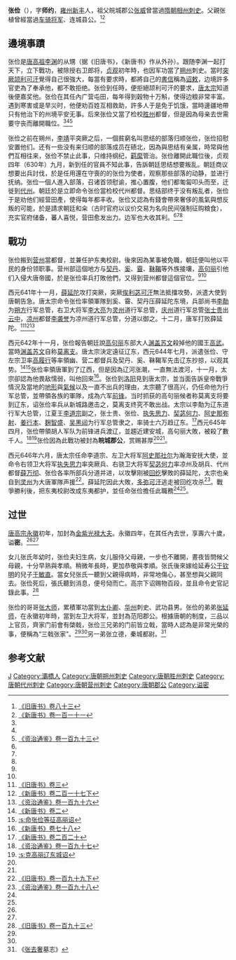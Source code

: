 {{Infobox Biography
| subject_name   = 張儉
| image_name     = 
| image_size     = 
| image_caption  = 
| date_of_birth  = 594年
| place_of_birth = [[隋朝|隋朝]]
| date_of_death  = 653年
| place_of_death = [[唐朝|唐朝]]
| occupation     = [[唐朝|唐朝]]將領
}}

'''张俭'''（{{bd|594年||653年|catIdx=Z}}），字'''师约'''，[[雍州|雍州]][[新豐縣_(漢朝)|新丰]]人，祖父皖城郡公[[张威_(隋朝)|张威]]曾當過[[隋朝|隋朝]][[相州|相州]][[刺史|刺史]]。父親张植曾經當過[[车骑将军|车骑将军]]、连城县公。<ref name=BT83>[[:s:旧唐书/卷083|《旧唐书》卷八十三]]</ref><ref name=NBT111>[[:s:新唐书/卷111|《新唐书》卷一百一十一]]</ref>

== 邊境事蹟 ==
张俭是[[唐高祖|唐高祖]][[李渊|李渊]]的从甥（据《旧唐书》，《新唐书》作从外孙）。跟随李渊一起打天下，立下戰功，被除授右卫郎将，[[贞观_(唐朝)|贞观]]初年時，也因军功當了[[朔州|朔州]]刺史。當时[[突厥|突厥]][[颉利可汗|颉利可汗]]覺得自己很強大，每當有要求時，都將自己的[[書信|書信]]稱為[[诏敕|诏敕]]，边境許多官吏為了奉承他，都不敢拒绝。张俭到任時，便拒絕颉利可汗的要求，[[唐太宗|唐太宗]]知道後便嘉奖他。张俭在其任內广营屯田，每年得到穀物十万斛，使得边粮非常丰富。遇到寒害或是旱災时，他便劝百姓互相救助，許多人于是免于饥饿，當時邊疆地帶只有他治下的州境平安无事。后來张俭又當了检校[[胜州|胜州]]都督，但是因為母亲去世需要守丧而離開職位。<ref name=BT83/><ref name=NBT111/><ref name=ZZTJ193>[[:s:资治通鉴/卷193|《资治通鉴》卷一百九十三]]</ref>

张俭之前在朔州，[[李靖|李靖]]平突厥之后，一個貧窮名叫思结的部落归顺张俭，张俭招慰安置他们。还有一些没有来归顺的部落成员在碛北，因為與思结有亲属，時常與他們互相往来，张俭不禁止此事，只维持纲纪，[[羁縻|羁縻]]管治。张俭離開此職位後，贞观四年（630年）九月，新到任的官員不知此事，告訴朝廷思结想要叛乱。朝廷商议想要出兵討伐，於是任用還在守喪的的张俭为使者，观察那些部落的动静，並进行抚纳。张俭一個人進入部落，召诸首领慰谕，推心置腹，他们都匍匐叩头而至，迁徙到[[代州|代州]]。朝廷於是立即命令张俭當检校代州都督。思结部终于没有叛乱者，张俭于是劝他们經营田產，使得每年都丰收。张俭又認為有錢會帶來奢侈的風氣與想反叛的可能，於是請求朝廷和籴（古时官府以议价交易为名向民间强制征购粮食），充实官府储备，蕃人喜悦，营田愈发出力。边军也大收其利。<ref name=BT83/><ref name=NBT111/><ref name=ZZTJ193/>

== 戰功 ==
张俭搬到[[柳城郡|营州]]當都督，並兼任护东夷校尉。後來因為某事被免職，朝廷便叫他以平民的身份领职事。营州部這個地方与[[契丹|契丹]]、[[奚族|奚]]、[[霫|霫]]、[[靺鞨|靺鞨]]等外族接壤，[[高句丽|高句丽]]引他们入侵大唐帝國，於是张俭率兵打敗他們，又得到营州都督這個官位。<ref name=BT83/><ref name=NBT111/>

西元641年十一月，[[薛延陀|薛延陀]]攻打突厥，突厥[[李思摩|俟利苾可汗]]無法抵擋攻勢，派遣大使到唐朝告急。唐太宗命令张俭率領軍隊到奚、霫、契丹压薛延陀东境，兵部尚书[[李勣|李勣]]为[[朔方|朔方]]行军总管，右卫大将军[[李大亮|李大亮]]为[[灵州|灵州]]道行军总管，[[庆州|庆州]]道行军总管[[张士贵|张士贵]]出[[云中|云中]]，[[凉州|凉州]]都督[[李袭誉|李袭誉]]为凉州道行军总管，分道以御之。十二月，唐军打败薛延陀。<ref>[[:s:旧唐书/卷003|《旧唐书》卷三]]</ref><ref>[[:s:新唐书/卷217下|《新唐书》卷二百一十七下]]</ref><ref name=ZZTJ196>[[:s:资治通鉴/卷196|《资治通鉴》卷一百九十六]]</ref>

西元642年十一月，张俭報告朝廷說[[高句丽|高句丽]]东部大人[[渊盖苏文|渊盖苏文]]殺掉他的國王[[荣留王|高武]]。當時[[渊盖苏文|渊盖苏文]]自称[[莫离支|莫离支]]。唐太宗決定遠征辽东，西元644年七月，派遣张俭、守左宗卫率[[高履行|高履行]]等率領幽、营二都督兵及契丹、奚、靺鞨军先击辽东抄掠，以观其势。<ref>[[:s:新唐书/卷002|《新唐书》卷二]]</ref><ref>[[:s:命张俭等征高丽诏|:s:命张俭等征高丽诏]]</ref>张俭率領唐軍到了辽西，但是因為辽河涨潮，一直無法渡河，十一月，太宗卻認為他畏敌懦弱，叫他回來<ref>[[:s:新唐书/卷078|《新唐书》卷七十八]]</ref>。张俭到[[洛阳|洛阳]]見到唐太宗，並当面告訴皇帝戰爭情況及當地的[[地形|地形]]與[[氣候|氣候]]以及一直不出兵的理由，太宗聽了很高兴，仍任命他为行军总管，並帶領各族的軍隊，成為六军[[前锋|前锋]]。当时抓获的高句丽候者称莫离支将要到辽东，诏张俭率兵从新城路邀击之，莫离支终究不敢出战。太宗以李勣为辽东道行军大总管，江夏王[[李道宗|李道宗]]副之，张士贵、张俭、[[执失思力|执失思力]]、[[契苾何力|契苾何力]]、[[阿史那弥射|阿史那弥射]]、[[姜行本|姜行本]]、[[麹智盛|麹智盛]]、[[吴黑闼|吴黑闼]]为行军总管隶之，率骑士六万趋辽东。<ref>[[:s:新唐书/卷220|《新唐书》卷二百二十]]</ref>西元645年四月，张俭帶領胡人军队为前锋进兵渡辽，並趨近建安城，高句丽大敗，被殺了數千人。<ref>[[:s:资治通鉴/卷197|《资治通鉴》卷一百九十七]]</ref><ref>[[:s:克高丽辽东城诏|:s:克高丽辽东城诏]]</ref>张俭因為此戰功被封為'''皖城郡公'''，赏赐甚厚<ref name=BT83/><ref name=NBT111/>。

西元646年六月，唐太宗任命李道宗、左卫大将军[[阿史那社尔|阿史那社尔]]为瀚海安抚大使，並命令右领卫大将军[[执失思力|执失思力]]率突厥兵、右骁卫大将军[[契苾何力|契苾何力]]率凉州及胡兵、代州都督[[薛万彻|薛万彻]]、张俭各率所部兵分道并进，以攻擊刚被[[回纥|回纥]]擊敗的薛延陀，太宗也亲自到[[灵州|灵州]]为大唐軍隊声援<ref>[[:s:旧唐书/卷199下|《旧唐书》卷一百九十九下]]</ref>。薛延陀因此大敗，[[多弥可汗|多弥可汗]]逃走被回纥攻杀<ref>[[:s:资治通鉴/卷198|《资治通鉴》卷一百九十八]]</ref>。戰爭勝利後，把东夷校尉改成东夷都护，並任命张俭擔任此職務<ref name=BT83/><ref name=NBT111/>。

== 过世 ==
[[唐高宗|唐高宗]][[永徽|永徽]]初年，加封為[[金紫光禄大夫|金紫光禄大夫]]。永徽四年，在其任內去世，享壽六十歲，谥'''密'''。<ref name=BT83/><ref name=NBT111/>

女儿张氏年幼时，张俭夫妇生病，女儿服侍父母親，一步也不離開，晝夜皆問候父母親，十分早熟與孝順。稍微年長時，更加恭敬與孝順。张氏後來嫁给延寿公[[于钦明|于钦明]]的兒子[[于敏直|于敏直]]。當女兒张氏一聽到父親得病時，非常地傷心，甚至想與父親同去。张俭死后，張氏聽到消息，便号恸而亡。高宗下诏赐物百段，並且命令史官記錄此事。<ref>[[:s:旧唐书/卷193|《旧唐书》卷一百九十三]]</ref>

张俭的哥哥[[张大师|张大师]]，累積軍功當到[[太仆卿|太仆卿]]、[[华州|华州]]刺史、武功县男。张俭的弟弟[[张延师|张延师]]，在永徽初年時，當到左卫大将军，並封為范阳郡公。根據唐朝的制度，三品以上官员，齊家门前會有棨戟，张俭三兄弟的门前皆立戟，當時人認為是非常光榮的事，便稱為“三戟张家”。<ref name=BT83/><ref name=NBT111/>另一弟张立德，秦城都尉。<ref>《[[张去奢|张去奢]]墓志》</ref>

== 参考文献 ==
{{reflist|2}}

{{DEFAULTSORT:Z}}
[[Category:张姓|J]]
[[Category:灞橋人|Category:灞橋人]]
[[Category:唐朝朔州刺史|Category:唐朝朔州刺史]]
[[Category:唐朝胜州刺史|Category:唐朝胜州刺史]]
[[Category:唐朝代州刺史|Category:唐朝代州刺史]]
[[Category:唐朝营州刺史|Category:唐朝营州刺史]]
[[Category:唐朝郡公|Category:唐朝郡公]]
[[Category:谥密|Category:谥密]]